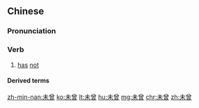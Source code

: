 ==Chinese==
{{zh-forms}}

===Pronunciation===
{{zh-pron
|m=wèicéng
|c=mei6 cang4
|mn=xm,zz,twv:bī-chêng/qz:bī-chn̂g/kh:bōe-chêng/tp:bē-chêng
|cat=v
}}

===Verb===
{{zh-verb}}

# {{lb|zh|literary}} [[has]] [[not]]

====Derived terms====
{{zh-der|得未曾有}}

[[zh-min-nan:未曾]]
[[ko:未曾]]
[[lt:未曾]]
[[hu:未曾]]
[[mg:未曾]]
[[chr:未曾]]
[[zh:未曾]]